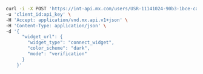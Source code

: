 ```bash Request
curl -i -X POST 'https://int-api.mx.com/users/USR-11141024-90b3-1bce-cac9-c06ced52ab4c/widget_urls' \
-u 'client_id:api_key' \
-H 'Accept: application/vnd.mx.api.v1+json' \
-H 'Content-Type: application/json' \
-d '{
      "widget_url": {
        "widget_type": "connect_widget",
        "color_scheme": "dark",
        "mode": "verification"
      }
    }'
```
